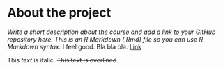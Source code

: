 
# About the project

*Write a short description about the course and add a link to your GitHub repository here. This is an R Markdown (.Rmd) file so you can use R Markdown syntax.*
I feel good. Bla bla bla.
[Link](https://github.com/jukop/IODS-project)

This *text* is italic. ~~This text is overlined~~.